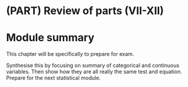 # (PART) Review of parts (VII-XII) {-}

# Module summary {-#Week13}

This chapter will be specifically to prepare for exam.



Synthesise this by focusing on summary of categorical and continuous variables.
Then show how they are all really the same test and equation.
Prepare for the next statistical module.





